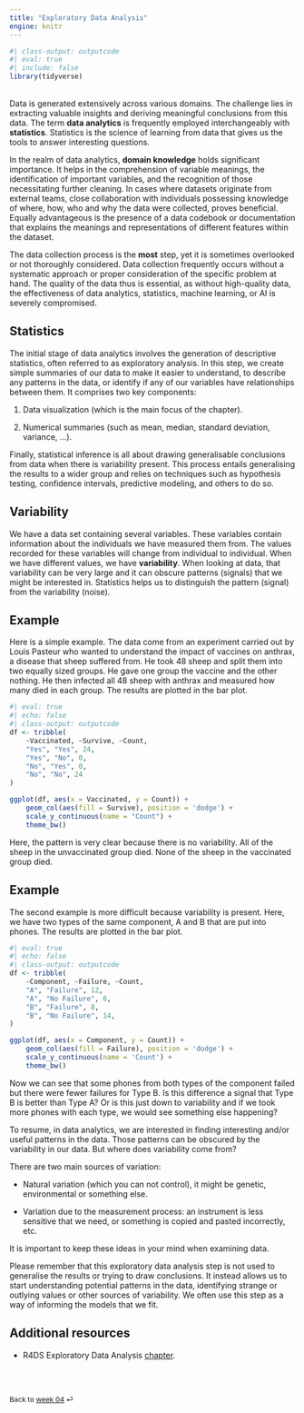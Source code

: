 ```yaml
---
title: "Exploratory Data Analysis"
engine: knitr
---
```


```r
#| class-output: outputcode
#| eval: true
#| include: false
library(tidyverse)
```

<br>
Data is generated extensively across various domains. The challenge lies in extracting valuable insights and deriving meaningful conclusions from this data. The term **data analytics** is frequently employed interchangeably with **statistics**. Statistics is the science of learning from data that gives us the tools to answer interesting questions.

In the realm of data analytics, **domain knowledge** holds significant importance. It helps in the comprehension of variable meanings, the identification of important variables, and the recognition of those necessitating further cleaning. In cases where datasets originate from external teams, close collaboration with individuals possessing knowledge of where, how, who and why the data were collected, proves beneficial. Equally advantageous is the presence of a data codebook or documentation that explains the meanings and representations of different features within the dataset.

::: {.callout-note appearance="simple"}

The data collection process is the **most** step, yet it is sometimes overlooked or not thoroughly considered. Data collection frequently occurs without a systematic approach or proper consideration of the specific problem at hand. The quality of the data thus is essential, as without high-quality data, the effectiveness of data analytics, statistics, machine learning, or AI is severely compromised.

:::

## Statistics 

The initial stage of data analytics involves the generation of descriptive statistics, often referred to as exploratory analysis. In this step, we create simple summaries of our data to make it easier to understand, to describe any patterns in the data, or identify if any of our variables have relationships between them. It comprises two key components:

1. Data visualization (which is the main focus of the chapter).

2. Numerical summaries (such as mean, median, standard deviation, variance, ...).


Finally, statistical inference is all about drawing generalisable conclusions from data when there is variability present. This process entails generalising the results to a wider group and relies on techniques such as hypothesis testing, confidence intervals, predictive modeling, and others to do so.

## Variability

We have a data set containing several variables. These variables contain information about the individuals we have measured them from. The values recorded for these variables will change from individual to individual. When we have different values, we have **variability**. When looking at data, that variability can be very large and it can obscure patterns (signals) that we might be interested in. Statistics helps us to distinguish the pattern (signal) from the variability (noise).

::: {.callout-note appearance="simple"}

## Example

Here is a simple example. The data come from an experiment carried out by Louis Pasteur who wanted to understand the impact of vaccines on anthrax, a disease that sheep suffered from. He took 48 sheep and split them into two equally sized groups. He gave one group the vaccine and the other nothing. He then infected all 48 sheep with anthrax and measured how many died in each group. The results are plotted in the bar plot.

```r
#| eval: true
#| echo: false
#| class-output: outputcode
df <- tribble(
    ~Vaccinated, ~Survive, ~Count,
    "Yes", "Yes", 24,
    "Yes", "No", 0,
    "No", "Yes", 0,
    "No", "No", 24
)

ggplot(df, aes(x = Vaccinated, y = Count)) +
    geom_col(aes(fill = Survive), position = 'dodge') + 
    scale_y_continuous(name = "Count") +
    theme_bw()
```

Here, the pattern is very clear because there is no variability. All of the sheep in the unvaccinated group died. None of the sheep in the vaccinated group died. 

:::

::: {.callout-note appearance="simple"}

## Example

The second example is more difficult because variability is present. Here, we have two types of the same component, A and B that are put into phones. The results are plotted in the bar plot.

```r
#| eval: true
#| echo: false
#| class-output: outputcode
df <- tribble(
    ~Component, ~Failure, ~Count,
    "A", "Failure", 12,
    "A", "No Failure", 6,
    "B", "Failure", 8,
    "B", "No Failure", 14,
)

ggplot(df, aes(x = Component, y = Count)) +
    geom_col(aes(fill = Failure), position = 'dodge') + 
    scale_y_continuous(name = 'Count') +
    theme_bw()

```

Now we can see that some phones from both types of the component failed but there were fewer failures for Type B. Is this difference a signal that Type B is better than Type A? Or is this just down to variability and if we took more phones with each type, we would see something else happening?

:::

To resume, in data analytics, we are interested in finding interesting and/or useful patterns in the data. Those patterns can be obscured by the variability in our data. But where does variability come from? 

There are two main sources of variation:

* Natural variation (which you can not control), it might be genetic, environmental or something else.

* Variation due to the measurement process: an instrument is less sensitive that we need, or something is copied and pasted incorrectly, etc.

It is important to keep these ideas in your mind when examining data.

::: {.callout-note appearance="simple"}

Please remember that this exploratory data analysis step is not used to generalise the results or trying to draw conclusions. It instead allows us to start understanding potential patterns in the data, identifying strange or outlying values or other sources of variability. We often use this step as a way of informing the models that we fit. 

:::

## Additional resources

* R4DS Exploratory Data Analysis [chapter](https://r4ds.hadley.nz/eda).


<br><br>

::: {style="font-size: 0.875em;"}
Back to [week 04](/weeks/week-4.qmd) ⏎
:::